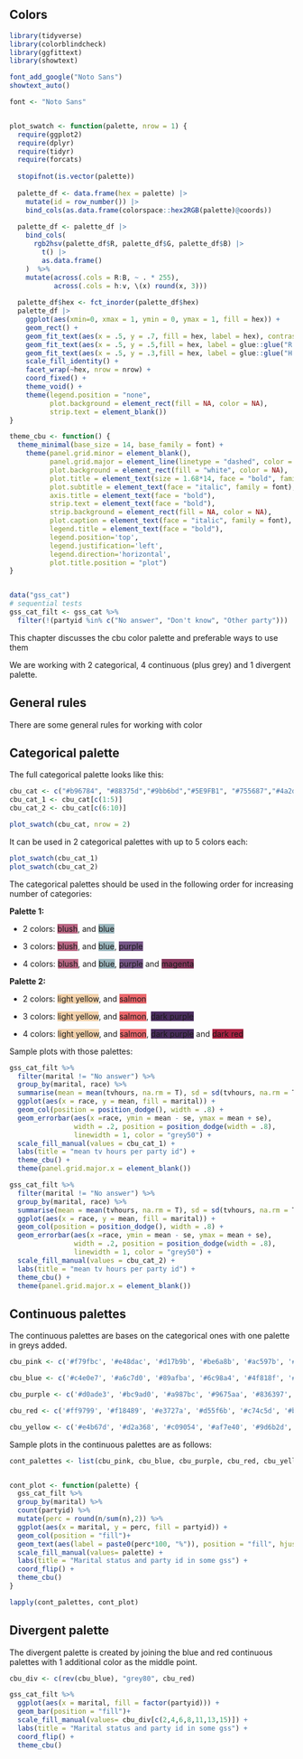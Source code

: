 ## Colors

```r
library(tidyverse)
library(colorblindcheck)
library(ggfittext)
library(showtext)

font_add_google("Noto Sans")
showtext_auto()

font <- "Noto Sans"


plot_swatch <- function(palette, nrow = 1) {
  require(ggplot2)
  require(dplyr)
  require(tidyr)
  require(forcats)
  
  stopifnot(is.vector(palette))
  
  palette_df <- data.frame(hex = palette) |>
    mutate(id = row_number()) |>
    bind_cols(as.data.frame(colorspace::hex2RGB(palette)@coords))
  
  palette_df <- palette_df |>
    bind_cols(
      rgb2hsv(palette_df$R, palette_df$G, palette_df$B) |> 
        t() |> 
        as.data.frame()
    )  %>%
    mutate(across(.cols = R:B, ~ . * 255),
           across(.cols = h:v, \(x) round(x, 3)))
  
  palette_df$hex <- fct_inorder(palette_df$hex)
  palette_df |>
    ggplot(aes(xmin=0, xmax = 1, ymin = 0, ymax = 1, fill = hex)) +
    geom_rect() +
    geom_fit_text(aes(x = .5, y = .7, fill = hex, label = hex), contrast = TRUE, inherit.aes = FALSE, fontface = "bold") +
    geom_fit_text(aes(x = .5, y = .5,fill = hex, label = glue::glue("R: {palette_df$R} G: {palette_df$G} B: {palette_df$B}")), contrast = T, inherit.aes = F, fontface = "bold") +
    geom_fit_text(aes(x = .5, y = .3,fill = hex, label = glue::glue("H: {palette_df$h} S: {palette_df$s} V: {palette_df$v}")), contrast = T, inherit.aes = F, fontface = "bold") +
    scale_fill_identity() +
    facet_wrap(~hex, nrow = nrow) +
    coord_fixed() +
    theme_void() +
    theme(legend.position = "none",
          plot.background = element_rect(fill = NA, color = NA),
          strip.text = element_blank())
}

theme_cbu <- function() {
  theme_minimal(base_size = 14, base_family = font) +
    theme(panel.grid.minor = element_blank(),
          panel.grid.major = element_line(linetype = "dashed", color = "grey80"),
          plot.background = element_rect(fill = "white", color = NA),
          plot.title = element_text(size = 1.68*14, face = "bold", family = font),
          plot.subtitle = element_text(face = "italic", family = font),
          axis.title = element_text(face = "bold"),
          strip.text = element_text(face = "bold"),
          strip.background = element_rect(fill = NA, color = NA),
          plot.caption = element_text(face = "italic", family = font),
          legend.title = element_text(face = "bold"),
          legend.position='top', 
          legend.justification='left',
          legend.direction='horizontal',
          plot.title.position = "plot")
}


data("gss_cat")
# sequential tests
gss_cat_filt <- gss_cat %>%
  filter(!(partyid %in% c("No answer", "Don't know", "Other party")))
```

This chapter discusses the cbu color palette and preferable ways to use them

We are working with 2 categorical, 4 continuous (plus grey) and 1 divergent palette.

## General rules

There are some general rules for working with color

## Categorical palette

The full categorical palette looks like this:

```r
cbu_cat <- c("#b96784", "#88375d","#9bb6bd","#5E9FB1", "#755687","#4a2d5e", "#eb676c","#aa2041", "#f2d1ab", "#dd9d38")
cbu_cat_1 <- cbu_cat[c(1:5)]
cbu_cat_2 <- cbu_cat[c(6:10)]

plot_swatch(cbu_cat, nrow = 2)
```

It can be used in 2 categorical palettes with up to 5 colors each:

```r
plot_swatch(cbu_cat_1)
plot_swatch(cbu_cat_2)
```

The categorical palettes should be used in the following order for increasing number of categories:

**Palette 1:**

-   2 colors: [blush]{style="background-color: #b96784;"}, and [blue]{style="background-color: #9bb6bd;"}

-   3 colors: [blush]{style="background-color: #b96784;"}, and [blue]{style="background-color: #9bb6bd;"}, [purple]{style="background-color: #755687;"}

-   4 colors: [blush]{style="background-color: #b96784;"}, and [blue]{style="background-color: #9bb6bd;"}, [purple]{style="background-color: #755687;"} and [magenta]{style="background-color: #88375d;"}

**Palette 2:**

-   2 colors: [light yellow]{style="background-color: #f2d1ab;"}, and [salmon]{style="background-color: #eb676c;"}

-   3 colors: [light yellow]{style="background-color: #f2d1ab;"}, and [salmon]{style="background-color: #eb676c;"}, [dark purple]{style="background-color: #4a2d5e;"}

-   4 colors: [light yellow]{style="background-color: #f2d1ab;"}, and [salmon]{style="background-color: #eb676c;"}, [dark purple]{style="background-color: #4a2d5e;"} and [dark red]{style="background-color: #aa2041;"}

Sample plots with those palettes:

```r
gss_cat_filt %>% 
  filter(marital != "No answer") %>% 
  group_by(marital, race) %>% 
  summarise(mean = mean(tvhours, na.rm = T), sd = sd(tvhours, na.rm = T), se = sd/sqrt(n())) %>% 
  ggplot(aes(x = race, y = mean, fill = marital)) +
  geom_col(position = position_dodge(), width = .8) + 
  geom_errorbar(aes(x =race, ymin = mean - se, ymax = mean + se),
                width = .2, position = position_dodge(width = .8),
                linewidth = 1, color = "grey50") + 
  scale_fill_manual(values = cbu_cat_1) + 
  labs(title = "mean tv hours per party id") +
  theme_cbu() +
  theme(panel.grid.major.x = element_blank())

gss_cat_filt %>% 
  filter(marital != "No answer") %>% 
  group_by(marital, race) %>% 
  summarise(mean = mean(tvhours, na.rm = T), sd = sd(tvhours, na.rm = T), se = sd/sqrt(n())) %>% 
  ggplot(aes(x = race, y = mean, fill = marital)) +
  geom_col(position = position_dodge(), width = .8) + 
  geom_errorbar(aes(x =race, ymin = mean - se, ymax = mean + se),
                width = .2, position = position_dodge(width = .8),
                linewidth = 1, color = "grey50") + 
  scale_fill_manual(values = cbu_cat_2) + 
  labs(title = "mean tv hours per party id") +
  theme_cbu() +
  theme(panel.grid.major.x = element_blank())
```

## Continuous palettes

The continuous palettes are bases on the categorical ones with one palette in greys added.

```r
cbu_pink <- c('#f79fbc', '#e48dac', '#d17b9b', '#be6a8b', '#ac597b', '#9a486c', '#88375d')

cbu_blue <- c('#c4e0e7', '#a6c7d0', '#89afba', '#6c98a4', '#4f818f', '#306b7b', '#005667')

cbu_purple <- c('#d0ade3', '#bc9ad0', '#a987bc', '#9675aa', '#836397', '#715285', '#5f4174')

cbu_red <- c('#ff9799', '#f18489', '#e3727a', '#d55f6b', '#c74c5d', '#b8384f', '#aa2041')

cbu_yellow <- c('#e4b67d', '#d2a368', '#c09054', '#af7e40', '#9d6b2d', '#8b5a18', '#7a4900')
```

Sample plots in the continuous palettes are as follows:

```r

cont_palettes <- list(cbu_pink, cbu_blue, cbu_purple, cbu_red, cbu_yellow)


cont_plot <- function(palette) {
  gss_cat_filt %>%
  group_by(marital) %>%
  count(partyid) %>%
  mutate(perc = round(n/sum(n),2)) %>%
  ggplot(aes(x = marital, y = perc, fill = partyid)) +
  geom_col(position = "fill")+
  geom_text(aes(label = paste0(perc*100, "%")), position = "fill", hjust = 1.7, fontface = "bold") +
  scale_fill_manual(values= palette) +
  labs(title = "Marital status and party id in some gss") +
  coord_flip() +
  theme_cbu()
}

lapply(cont_palettes, cont_plot)

```

## Divergent palette

The divergent palette is created by joining the blue and red continuous palettes with 1 additional color as the middle point.

```r
cbu_div <- c(rev(cbu_blue), "grey80", cbu_red)

gss_cat_filt %>%
  ggplot(aes(x = marital, fill = factor(partyid))) +
  geom_bar(position = "fill")+
  scale_fill_manual(values= cbu_div[c(2,4,6,8,11,13,15)]) +
  labs(title = "Marital status and party id in some gss") +
  coord_flip() +
  theme_cbu()
```
